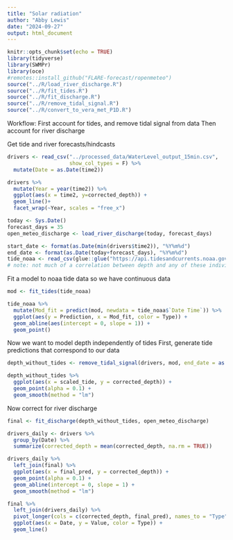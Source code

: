 ```yaml
---
title: "Solar radiation"
author: "Abby Lewis"
date: "2024-09-27"
output: html_document
---
```


```r
knitr::opts_chunk$set(echo = TRUE)
library(tidyverse)
library(SWMPr)
library(oce)
#remotes::install_github("FLARE-forecast/ropenmeteo")
source("../R/load_river_discharge.R")
source("../R/fit_tides.R")
source("../R/fit_discharge.R")
source("../R/remove_tidal_signal.R")
source("../R/convert_to_vera_met_P1D.R")
```

Workflow:
First account for tides, and remove tidal signal from data
Then account for river discharge


Get tide and river forecasts/hindcasts

```r
drivers <- read_csv("../processed_data/WaterLevel_output_15min.csv", 
                    show_col_types = F) %>%
  mutate(Date = as.Date(time2))

drivers %>%
  mutate(Year = year(time2)) %>%
  ggplot(aes(x = time2, y=corrected_depth)) +
  geom_line()+
  facet_wrap(~Year, scales = "free_x")

today <- Sys.Date()
forecast_days = 35
open_meteo_discharge <- load_river_discharge(today, forecast_days)

start_date <- format(as.Date(min(drivers$time2)), "%Y%m%d")
end_date <- format(as.Date(today+forecast_days), "%Y%m%d")
tide_noaa <- read_csv(glue::glue("https://api.tidesandcurrents.noaa.gov/api/prod/datagetter?product=predictions&application=NOS.COOPS.TAC.WL&begin_date={start_date}&end_date={end_date}&datum=MLLW&station=8575579&time_zone=GMT&units=metric&interval=hilo&format=csv"))
# note: not much of a correlation between depth and any of these individually
```

Fit a model to noaa tide data so we have continuous data

```r
mod <- fit_tides(tide_noaa)

tide_noaa %>%
  mutate(Mod_fit = predict(mod, newdata = tide_noaa$`Date Time`)) %>%
  ggplot(aes(y = Prediction, x = Mod_fit, color = Type)) +
  geom_abline(aes(intercept = 0, slope = 1)) +
  geom_point()
```

Now we want to model depth independently of tides
First, generate tide predictions that correspond to our data

```r
depth_without_tides <- remove_tidal_signal(drivers, mod, end_date = as.Date(today+forecast_days))

depth_without_tides %>%
  ggplot(aes(x = scaled_tide, y = corrected_depth)) +
  geom_point(alpha = 0.1) +
  geom_smooth(method = "lm")
```


Now correct for river discharge

```r
final <- fit_discharge(depth_without_tides, open_meteo_discharge)

drivers_daily <- drivers %>%
  group_by(Date) %>%
  summarize(corrected_depth = mean(corrected_depth, na.rm = TRUE))

drivers_daily %>%
  left_join(final) %>%
  ggplot(aes(x = final_pred, y = corrected_depth)) +
  geom_point(alpha = 0.1) +
  geom_abline(intercept = 0, slope = 1) +
  geom_smooth(method = "lm")

final %>%
  left_join(drivers_daily) %>%
  pivot_longer(cols = c(corrected_depth, final_pred), names_to = "Type", values_to = "Value") %>%
  ggplot(aes(x = Date, y = Value, color = Type)) +
  geom_line()
```


